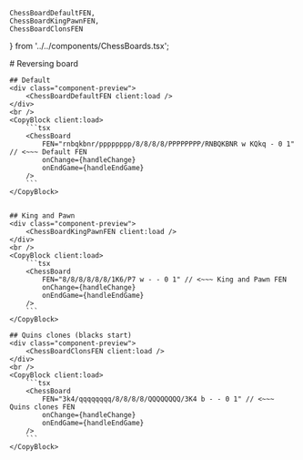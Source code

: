 ---
---
    ChessBoardDefaultFEN, 
    ChessBoardKingPawnFEN, 
    ChessBoardClonsFEN 
} from '../../components/ChessBoards.tsx';

<LaoutDocs active="/examples/customFen">
    # Reversing board

    ## Default
    <div class="component-preview">
        <ChessBoardDefaultFEN client:load />
    </div>
    <br />
    <CopyBlock client:load>
        ```tsx
        <ChessBoard 
            FEN="rnbqkbnr/pppppppp/8/8/8/8/PPPPPPPP/RNBQKBNR w KQkq - 0 1" // <~~~ Default FEN
            onChange={handleChange}
            onEndGame={handleEndGame}
        />
        ```
    </CopyBlock>


    ## King and Pawn
    <div class="component-preview">
        <ChessBoardKingPawnFEN client:load />
    </div>
    <br />
    <CopyBlock client:load>
        ```tsx
        <ChessBoard 
            FEN="8/8/8/8/8/8/1K6/P7 w - - 0 1" // <~~~ King and Pawn FEN
            onChange={handleChange}
            onEndGame={handleEndGame}
        />
        ```
    </CopyBlock>

    ## Quins clones (blacks start)
    <div class="component-preview">
        <ChessBoardClonsFEN client:load />
    </div>
    <br />
    <CopyBlock client:load>
        ```tsx
        <ChessBoard 
            FEN="3k4/qqqqqqqq/8/8/8/8/QQQQQQQQ/3K4 b - - 0 1" // <~~~ Quins clones FEN
            onChange={handleChange}
            onEndGame={handleEndGame}
        />
        ```
    </CopyBlock>
</LaoutDocs>